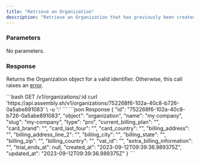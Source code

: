 ```yaml
---
title: "Retrieve an Organization"
description: "Retrieve an Organization that has previously been created."
---
```


### Parameters

No parameters.

### Response

Returns the Organization object for a valid identifier. Otherwise, this call raises an [error](../errors).


<RequestExample>
```bash GET /v1/organizations/:id
curl 'https://api.assembly.sh/v1/organizations/752268f6-102a-40c8-b726-0a5abe891083' \
-u '<token>:'
```
</RequestExample>

<ResponseExample>
```json Response
{
  "id": "752268f6-102a-40c8-b726-0a5abe891083",
  "object": "organization",
  "name": "my company",
  "slug": "my-company",
  "type": "pro",
  "current_billing_plan": "",
  "card_brand": "",
  "card_last_four": "",
  "card_country": "",
  "billing_address": "",
  "billing_address_line_2": "",
  "billing_city": "",
  "billing_state": "",
  "billing_zip": "",
  "billing_country": "",
  "vat_id": "",
  "extra_billing_information": "",
  "trial_ends_at": null,
  "created_at": "2023-09-12T09:39:36.989375Z",
  "updated_at": "2023-09-12T09:39:36.989375Z"
}
```
</ResponseExample>

<Snippet file="snippet-assembly-sdk.mdx" />
